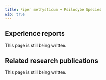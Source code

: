 ---
title: Piper methysticum + Psilocybe Species
wip: true
---

## Experience reports

This page is still being written.

## Related research publications

This page is still being written.

